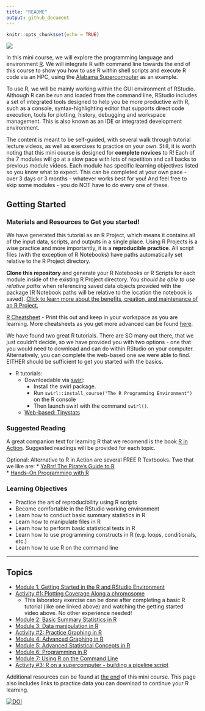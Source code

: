 ```yaml
---
title: "README"
output: github_document
---
```


```r
knitr::opts_chunk$set(echo = TRUE)
```

![](images/rminicourse_banner.png)

In this mini course, we will explore the programming language and environment [R](https://www.r-project.org/). We will integrate R with command line towards the end of this course to show you how to use R within shell scripts and execute R code via an HPC, using the [Alabama Supercomputer](https://www.asc.edu/) as an example.

To use R, we will be mainly working within the GUI environment of RStudio. Although R can be run and loaded from the command line, RStudio includes a set of integrated tools designed to help you be more productive with R, such as a console, syntax-highlighting editor that supports direct code execution, tools for plotting, history, debugging and workspace management. This is also known as an IDE or integrated development environment. 

The content is meant to be self-guided, with several walk through tutorial lecture videos, as well as exercises to practice on your own. Still, it is worth noting that this mini course is designed for **complete novices** to R! Each of the 7 modules will go at a slow pace with lots of repetition and call backs to previous module videos. Each module has specific learning objectives listed so you know what to expect. This can be completed at your own pace - over 3 days or 3 months - whatever works best for you! And feel free to skip some modules - you do NOT have to do every one of these.

## Getting Started

### Materials and Resources to Get you started!

We have generated this tutorial as an R Project, which means it contains all of the input data, scripts, and outputs in a single place. Using R Projects is a wise practice and more importantly, it is a **reproducible practice**. All script files (with the exception of R Notebooks) have paths automatically set relative to the R Project directory. 

**Clone this repository** and generate your R Notebooks or R Scripts for each module inside of the existing R Project directory. You *should be able to use relative paths* when referencing saved data objects provided with the package (R Notebook paths will be relative to the location the notebook is saved). [Click to learn more about the benefits, creation, and maintenance of an R Project.](https://support.rstudio.com/hc/en-us/articles/200526207-Using-RStudio-Projects)  


[R Cheatsheet](http://github.com/rstudio/cheatsheets/raw/master/base-r.pdf) - Print this out and keep in your workspace as you are learning. More cheatsheets as you get more advanced can be found [here](https://www.rstudio.com/resources/cheatsheets/).

We have found two great R tutorials. There are SO many out there, that we just couldn't decide, so we have provided you with two options - one that you would need to download and can do within RStudio on your computer. Alternatively, you can complete the web-based one we were able to find. EITHER should be sufficient to get you started with the basics.

* R tutorials:
  * Downloadable via [swirl](https://swirlstats.com/students.html):
    * Install the swirl package.
    * Run `swirl::install_course("The R Programming Environment")` on the R console
    * Then launch swirl with the command `swirl()`. 
  * [Web-based: Tinystats](https://tinystats.github.io/teacups-giraffes-and-statistics/index.html) 

### Suggested Reading

A great companion text for learning R that we recomend is the book [R in Action](https://www.manning.com/books/r-in-action). Suggested readings will be provided for each topic.

Optional: Alternative to R in Action are several FREE R Textbooks. Two that we like are:
* [YaRrr! The Pirate’s Guide to R](https://bookdown.org/ndphillips/YaRrr/)  
* [Hands-On Programming with R](https://rstudio-education.github.io/hopr/)


### Learning Objectives
* Practice the art of reproducibility using R scripts 
* Become comfortable in the RStudio working environment
* Learn how to conduct basic summary statistics in R
* Learn how to manipulate files in R
* Learn how to perform basic statistical tests in R
* Learn how to use programming constructs in R (e.g. loops, conditionals, etc.)
* Learn how to use R on the command line

***

## Topics

* [Module 1: Getting Started in the R and RStudio Environment](docs/module1.html)
* [Activity #1: Plotting Coverage Along a chromosome](docs/activity1.html) 
  * This laboratory exercise can be done after completing a basic R tutorial (like one linked above) and watching the getting started video above. No other experience needed!
* [Module 2: Basic Summary Statistics in R](docs/module2.html)
* [Module 3: Data manipulation in R](docs/module3.html)
* [Activity #2: Practice Graphing in R](docs/activity2.html)
* [Module 4: Advanced Graphing in R](docs/module4.html)
* [Module 5: Advanced Statistical Concepts in R](docs/module5.html)
* [Module 6: Programming in R](docs/module6.html)
* [Module 7: Using R on the Command Line](docs/module7.html)
* [Activity #3: R on a supercomputer - building a pipeline script](docs/activity3.html)

Additional resources can be found at [the end](docs/Congrats.html) of this mini course. This page also includes links to practice data you can download to continue your R learning.

[![DOI](https://zenodo.org/badge/337532326.svg)](https://zenodo.org/badge/latestdoi/337532326)